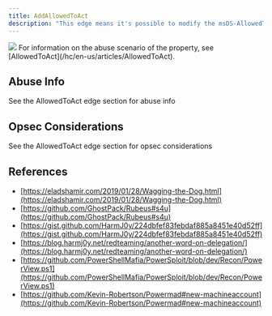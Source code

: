 ---
title: AddAllowedToAct
description: "This edge means it's possible to modify the msDS-AllowedToActOnBehalfOfOtherIdentity property of a target."
---

<Frame>
  <img src="/hc/images/image-2-1.png"/>
</Frame>
For information on the abuse scenario of the property, see [AllowedToAct](/hc/en-us/articles/AllowedToAct).

## Abuse Info

See the AllowedToAct edge section for abuse info

## Opsec Considerations

See the AllowedToAct edge section for opsec considerations

## References

* [https://eladshamir.com/2019/01/28/Wagging-the-Dog.html](https://eladshamir.com/2019/01/28/Wagging-the-Dog.html)
* [https://github.com/GhostPack/Rubeus#s4u](https://github.com/GhostPack/Rubeus#s4u)
* [https://gist.github.com/HarmJ0y/224dbfef83febdaf885a8451e40d52ff](https://gist.github.com/HarmJ0y/224dbfef83febdaf885a8451e40d52ff)
* [https://blog.harmj0y.net/redteaming/another-word-on-delegation/](https://blog.harmj0y.net/redteaming/another-word-on-delegation/)
* [https://github.com/PowerShellMafia/PowerSploit/blob/dev/Recon/PowerView.ps1](https://github.com/PowerShellMafia/PowerSploit/blob/dev/Recon/PowerView.ps1)
* [https://github.com/Kevin-Robertson/Powermad#new-machineaccount](https://github.com/Kevin-Robertson/Powermad#new-machineaccount)
